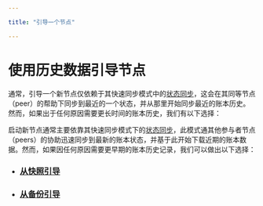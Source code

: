 ```yaml
---

title: "引导一个节点"

---
```


# 使用历史数据引导节点

通常，引导一个新节点仅依赖于其快速同步模式中的[状态同步](configure/state-sync.mdx)，这会在其同等节点（peer）的帮助下同步到最近的一个状态，并从那里开始同步最近的账本历史。然而，如果出于任何原因需要更长时间的账本历史，我们有以下选择：

启动新节点通常主要依靠其快速同步模式下的[状态同步](configure/state-sync.mdx)，此模式通其他参与者节点（peers）的协助迅速同步到最新的账本状态，并基于此开始下载近期的账本数据。然而，如果因任何原因需要更早期的账本历史记录，我们可以做出以下选择：

- ### [从快照引导](bootstrap-fullnode.mdx)
- ### [从备份引导](bootstrap-fullnode/aptos-db-restore.mdx)
